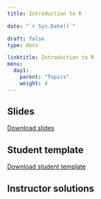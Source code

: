 ---
title: Introduction to R

date: "`r Sys.Date()`"

draft: false
type: docs

linktitle: Introduction to R
menu:
  day1:
    parent: "Topics"
    weight: 4
---

<!-- ## Presentation video -->

<!-- ```{r, echo=F} -->
<!-- blogdown::shortcode("vimeo", "473442290") -->
<!-- ``` -->

## Slides

[Download slides](../../../Course_Modularization/Intro to R/Slides/02_introduction_to_R_slides.pptx)

## Student template

[Download student template](../../../Course_Modularization/Intro to R/Worksheets/Student Templates/02_Introduction_template_June2024.Rmd)

## Instructor solutions

<!-- Solutions will be provided upon request. -->

<!-- [Download instructor solutions](../../../Course_Modularization/Intro to R/Worksheets/Solutions/02_Introduction_solutions.Rmd) -->


